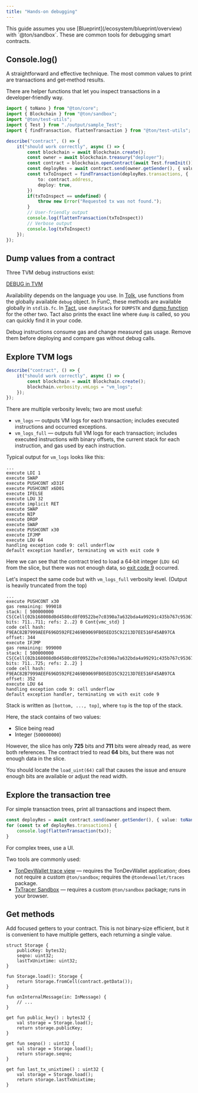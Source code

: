 ```yaml
---
title: "Hands-on debugging"
---
```



<Aside>
    This guide assumes you use [Blueprint](/ecosystem/blueprint/overview) with `@ton/sandbox`. These are common tools for debugging smart contracts.
</Aside>

## Console.log()

A straightforward and effective technique. The most common values to print are transactions and get‑method results.

There are helper functions that let you inspect transactions in a developer‑friendly way.

```ts
import { toNano } from "@ton/core";
import { Blockchain } from "@ton/sandbox";
import "@ton/test-utils";
import { Test } from "./output/sample_Test";
import { findTransaction, flattenTransaction } from "@ton/test-utils";

describe("contract", () => {
    it("should work correctly", async () => {
        const blockchain = await Blockchain.create();
        const owner = await blockchain.treasury("deployer");
        const contract = blockchain.openContract(await Test.fromInit());
        const deployRes = await contract.send(owner.getSender(), { value: toNano(0.5), bounce: true }, null);
        const txToInspect = findTransaction(deployRes.transactions, {
            to: contract.address,
            deploy: true,
        })
        if(txToInspect == undefined) {
            throw new Error("Requested tx was not found.");
        }
        // User-friendly output
        console.log(flattenTransaction(txToInspect))
        // Verbose output
        console.log(txToInspect)
    });
});
```

## Dump values from a contract

Three TVM debug instructions exist:

[DEBUG in TVM](/tvm/instructions#fe-debug)

Availability depends on the language you use. In [Tolk](/language/tolk), use functions from the globally available `debug` object. In FunC, these methods are available globally in `stdlib.fc`. In [Tact](/language/tact), use `dumpStack` for `DUMPSTK` and [dump function](https://docs.tact-lang.org/ref/core-debug/#dump) for the other two. Tact also prints the exact line where `dump` is called, so you can quickly find it in your code.

<Aside type="caution">
    Debug instructions consume gas and change measured gas usage. Remove them before deploying and compare gas without debug calls.
</Aside>

## Explore TVM logs 

```ts
describe("contract", () => {
    it("should work correctly", async () => {
        const blockchain = await Blockchain.create();
        blockchain.verbosity.vmLogs = "vm_logs";
    });
});
```

There are multiple verbosity levels; two are most useful:

- `vm_logs` — outputs VM logs for each transaction; includes executed instructions and occurred exceptions.
- `vm_logs_full` — outputs full VM logs for each transaction; includes executed instructions with binary offsets, the current stack for each instruction, and gas used by each instruction.

Typical output for `vm_logs` looks like this:

```text
...
execute LDI 1
execute SWAP
execute PUSHCONT xD31F
execute PUSHCONT x6D01
execute IFELSE
execute LDU 32
execute implicit RET
execute SWAP
execute NIP
execute DROP
execute SWAP
execute PUSHCONT x30
execute IFJMP
execute LDU 64
handling exception code 9: cell underflow
default exception handler, terminating vm with exit code 9
```

Here we can see that the contract tried to load a 64‑bit integer (`LDU 64`) from the slice, but there was not enough data, so [exit code 9](/tvm/exit-codes#9%3A-cell-underflow) occurred.

Let's inspect the same code but with `vm_logs_full` verbosity level. (Output is heavily truncated from the top)
```text
...
execute PUSHCONT x30
gas remaining: 999018
stack: [ 500000000 CS{Cell{02b168008d0d4580cd8f09522be7c0390a7a632bda4a99291c435b767c95367ebe78e9af0023d36bc5f97853f4c898f868f95b035ae8f555a321d0ffce8d9f6165e2252d7a9077359400060e9fc800000000003d0902d1b85b3919} bits: 711..711; refs: 2..2} 0 Cont{vmc_std} ] 
code cell hash: F9EAC82B7999AEEF696D592FE2469B9069FB05ED35C92213D7EE516F45AB97CA offset: 344
execute IFJMP
gas remaining: 999000
stack: [ 500000000 CS{Cell{02b168008d0d4580cd8f09522be7c0390a7a632bda4a99291c435b767c95367ebe78e9af0023d36bc5f97853f4c898f868f95b035ae8f555a321d0ffce8d9f6165e2252d7a9077359400060e9fc800000000003d0902d1b85b3919} bits: 711..725; refs: 2..2} ] 
code cell hash: F9EAC82B7999AEEF696D592FE2469B9069FB05ED35C92213D7EE516F45AB97CA offset: 352
execute LDU 64
handling exception code 9: cell underflow
default exception handler, terminating vm with exit code 9
```

Stack is written as `[bottom, ..., top]`, where `top` is the top of the stack.

Here, the stack contains of two values:

- Slice being read
- Integer (`500000000`)

However, the slice has only **725** bits and **711** bits were already read, as were both references. The contract tried to read **64** bits, but there was not enough data in the slice.

You should locate the `load_uint(64)` call that causes the issue and ensure enough bits are available or adjust the read width.

## Explore the transaction tree

For simple transaction trees, print all transactions and inspect them.

```ts non‑runnable
const deployRes = await contract.send(owner.getSender(), { value: toNano(0.5), bounce: true }, null);
for (const tx of deployRes.transactions) {
    console.log(flattenTransaction(tx));
}
```

For complex trees, use a UI.

Two tools are commonly used:

- [TonDevWallet trace view](/ecosystem/wallet-apps/dev) — requires the TonDevWallet application; does not require a custom `@ton/sandbox`; requires the `@tondevwallet/traces` package.
- [TxTracer Sandbox](https://txtracer.ton.org/sandbox/) — requires a custom `@ton/sandbox` package; runs in your browser.

## Get methods

Add focused getters to your contract. This is not binary‑size efficient, but it is convenient to have multiple getters, each returning a single value.

```tolk
struct Storage {
    publicKey: bytes32;
    seqno: uint32;
    lastTxUnixtime: uint32;
}

fun Storage.load(): Storage {
    return Storage.fromCell(contract.getData());
}

fun onInternalMessage(in: InMessage) {
    // ...
}

get fun public_key() : bytes32 {
    val storage = Storage.load();
    return storage.publicKey;
}

get fun seqno() : uint32 {
    val storage = Storage.load();
    return storage.seqno;
}

get fun last_tx_unixtime() : uint32 {
    val storage = Storage.load();
    return storage.lastTxUnixtime;
}
```